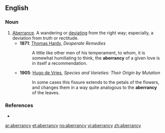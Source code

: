 ==English==

===Noun===
{{en-noun|aberrancies}}

# [[aberrance|Aberrance]]. A wandering or [[deviate|deviating]] from the right way; especially, a deviation from truth or rectitude.
#* '''1871''': [[w:Thomas Hardy|Thomas Hardy]], ''Desperate Remedies''
#*: A little like other men of his temperament, to whom, it is somewhat humiliating to think, the '''aberrancy''' of a given love is in itself a recommendation.
#* '''1905''': [[w:Hugo de Vries|Hugo de Vries]], ''Species and Varieties: Their Origin by Mutation''
#*: In some cases this fissure extends to the petals of the flowers, and changes them in a way quite analogous to the '''aberrancy''' of the leaves.

===References===
* {{R:Century 1911}}

[[ar:aberrancy]]
[[et:aberrancy]]
[[no:aberrancy]]
[[vi:aberrancy]]
[[zh:aberrancy]]